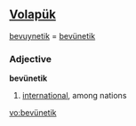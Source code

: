 ==[[Volapük]]==
[[bevuynetik]] = [[bevünetik]] 
===Adjective===
'''bevünetik'''

#  [[international]], among nations

[[vo:bevünetik]]